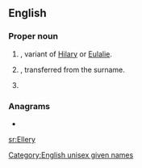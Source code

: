 ==English==

===Proper noun===
{{en-proper noun}}

# {{surname|A=An|English|from=given names|dot=}}, variant of [[Hilary]] or [[Eulalie]].
# {{given name|male|from=surnames}}, transferred from the surname.
# {{given name|female}}

===Anagrams===
* {{l|en|yeller}}

[[Category:English unisex given names]]

[[sr:Ellery]]